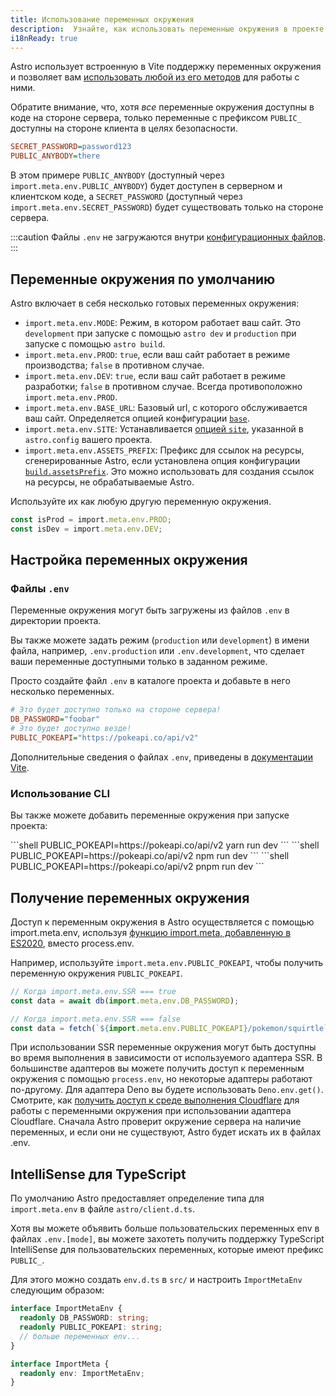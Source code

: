 ```yaml
---
title: Использование переменных окружения
description:  Узнайте, как использовать переменные окружения в проекте Astro.
i18nReady: true
---
```


Astro использует встроенную в Vite поддержку переменных окружения и позволяет вам [использовать любой из его методов](https://vite.dev/guide/env-and-mode.html) для работы с ними.

Обратите внимание, что, хотя _все_ переменные окружения доступны в коде на стороне сервера, только переменные с префиксом `PUBLIC_` доступны на стороне клиента в целях безопасности.

```ini title=".env"
SECRET_PASSWORD=password123
PUBLIC_ANYBODY=there
```

В этом примере `PUBLIC_ANYBODY` (доступный через `import.meta.env.PUBLIC_ANYBODY`) будет доступен в серверном и клиентском коде, а `SECRET_PASSWORD` (доступный через `import.meta.env.SECRET_PASSWORD`) будет существовать только на стороне сервера.

:::caution
Файлы `.env` не загружаются внутри [конфигурационных файлов](/ru/guides/configuring-astro/#environment-variables). 
:::

## Переменные окружения по умолчанию

Astro включает в себя несколько готовых переменных окружения:

- `import.meta.env.MODE`: Режим, в котором работает ваш сайт. Это `development` при запуске с помощью `astro dev` и `production` при запуске с помощью `astro build`.
- `import.meta.env.PROD`: `true`, если ваш сайт работает в режиме производства; `false` в противном случае.
- `import.meta.env.DEV`: `true`, если ваш сайт работает в режиме разработки; `false` в противном случае. Всегда противоположно `import.meta.env.PROD`.
- `import.meta.env.BASE_URL`: Базовый url, с которого обслуживается ваш сайт. Определяется опцией конфигурации [`base`](/ru/reference/configuration-reference/#base).
- `import.meta.env.SITE`: Устанавливается [опцией `site`](/ru/reference/configuration-reference/#site), указанной в `astro.config` вашего проекта.
- `import.meta.env.ASSETS_PREFIX`: Префикс для ссылок на ресурсы, сгенерированные Astro, если установлена опция конфигурации [`build.assetsPrefix`](/ru/reference/configuration-reference/#buildassetsprefix). Это можно использовать для создания ссылок на ресурсы, не обрабатываемые Astro.

Используйте их как любую другую переменную окружения.

```ts utils.ts
const isProd = import.meta.env.PROD;
const isDev = import.meta.env.DEV;
```

## Настройка переменных окружения

### Файлы `.env`
Переменные окружения могут быть загружены из файлов `.env` в директории проекта.

Вы также можете задать режим (`production` или `development`) в имени файла, например, `.env.production` или `.env.development`, что сделает ваши переменные доступными только в заданном режиме.

Просто создайте файл `.env` в каталоге проекта и добавьте в него несколько переменных.

```ini title=".env"
# Это будет доступно только на стороне сервера!
DB_PASSWORD="foobar"
# Это будет доступно везде!
PUBLIC_POKEAPI="https://pokeapi.co/api/v2"
```

Дополнительные сведения о файлах `.env`, приведены в [документации Vite](https://vite.dev/guide/env-and-mode.html#env-files).

### Использование CLI
Вы также можете добавить переменные окружения при запуске проекта:

<PackageManagerTabs>
 <Fragment slot="yarn">
    ```shell
    PUBLIC_POKEAPI=https://pokeapi.co/api/v2 yarn run dev
    ```
 </Fragment>
 <Fragment slot="npm">
    ```shell
    PUBLIC_POKEAPI=https://pokeapi.co/api/v2 npm run dev
    ```
 </Fragment>
 <Fragment slot="pnpm">
    ```shell
    PUBLIC_POKEAPI=https://pokeapi.co/api/v2 pnpm run dev
    ```
 </Fragment>
</PackageManagerTabs>

## Получение переменных окружения

Доступ к переменным окружения в Astro осуществляется с помощью import.meta.env, используя [функцию import.meta, добавленную в ES2020](https://tc39.es/ecma262/2020/#prod-ImportMeta), вместо process.env.

Например, используйте `import.meta.env.PUBLIC_POKEAPI`, чтобы получить переменную окружения `PUBLIC_POKEAPI`.

```js /(?<!//.*)import.meta.env.[A-Z_]+/
// Когда import.meta.env.SSR === true
const data = await db(import.meta.env.DB_PASSWORD);

// Когда import.meta.env.SSR === false
const data = fetch(`${import.meta.env.PUBLIC_POKEAPI}/pokemon/squirtle`);
```

При использовании SSR переменные окружения могут быть доступны во время выполнения в зависимости от используемого адаптера SSR. В большинстве адаптеров вы можете получить доступ к переменным окружения с помощью `process.env`, но некоторые адаптеры работают по-другому. Для адаптера Deno вы будете использовать `Deno.env.get()`. Смотрите, как [получить доступ к среде выполнения Cloudflare](/ru/guides/integrations-guide/cloudflare/#cloudflare-runtime) для работы с переменными окружения при использовании адаптера Cloudflare. Сначала Astro проверит окружение сервера на наличие переменных, и если они не существуют, Astro будет искать их в файлах .env.

## IntelliSense для TypeScript

По умолчанию Astro предоставляет определение типа для `import.meta.env` в файле `astro/client.d.ts`. 

Хотя вы можете объявить больше пользовательских переменных env в файлах `.env.[mode]`, вы можете захотеть получить поддержку TypeScript IntelliSense для пользовательских переменных, которые имеют префикс `PUBLIC_`.

Для этого можно создать `env.d.ts` в `src/` и настроить `ImportMetaEnv` следующим образом:

```ts title="src/env.d.ts"
interface ImportMetaEnv {
  readonly DB_PASSWORD: string;
  readonly PUBLIC_POKEAPI: string;
  // больше переменных env...
}

interface ImportMeta {
  readonly env: ImportMetaEnv;
}
```
